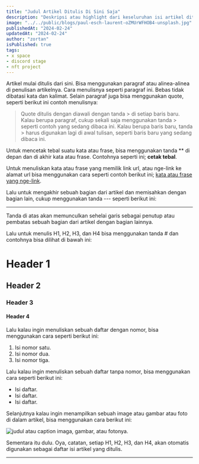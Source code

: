 ```yaml
---
title: "Judul Artikel Ditulis Di Sini Saja"
description: "Deskripsi atau highlight dari keseluruhan isi artikel ditulis di sini."
image: "../../public/blogs/paul-esch-laurent-oZMUrWFHOB4-unsplash.jpg"
publishedAt: "2024-02-24"
updatedAt: "2024-02-24"
author: "zortan"
isPublished: true
tags:
- x space
- discord stage
- nft project
---
```


Artikel mulai ditulis dari sini. Bisa menggunakan paragraf atau alinea-alinea di penulisan artikelnya. Cara menulisnya seperti paragraf ini. Bebas tidak dibatasi kata dan kalimat. Selain paragraf juga bisa menggunakan quote, seperti berikut ini contoh menulisnya:

> Quote ditulis dengan diawali dengan tanda > di setiap baris baru. Kalau berupa paragraf, cukup sekali saja menggunakan tanda > seperti contoh yang sedang dibaca ini.
> Kalau berupa baris baru, tanda > harus digunakan lagi di awal tulisan, seperti baris baru yang sedang dibaca ini.

Untuk mencetak tebal suatu kata atau frase, bisa menggunakan tanda ** di depan dan di akhir kata atau frase. Contohnya seperti ini; **cetak tebal**.

Untuk menuliskan kata atau frase yang memilik link url, atau nge-link ke alamat url bisa menggunakan cara seperti contoh berikut ini; [kata atau frase yang nge-link](#almat-url-link-nya).

Lalu untuk mengakhir sebuah bagian dari artikel dan memisahkan dengan bagian lain, cukup menggunakan tanda --- seperti berikut ini:

---

Tanda di atas akan memunculkan sehelai garis sebagai penutup atau pembatas sebuah bagian dari artikel dengan bagian lainnya.

Lalu untuk menulis H1, H2, H3, dan H4 bisa menggunakan tanda # dan contohnya bisa dilihat di bawah ini:

# Header 1

## Header 2

### Header 3

#### Header 4

Lalu kalau ingin menuliskan sebuah daftar dengan nomor, bisa menggunakan cara seperti berikut ini:

1.  Isi nomor satu.
2.  Isi nomor dua.
3.  Isi nomor tiga.

Lalu kalau ingin menuliskan sebuah daftar tanpa nomor, bisa menggunakan cara seperti berikut ini:

- Isi daftar.
- Isi daftar.
- Isi daftar.

Selanjutnya kalau ingin menampilkan sebuah image atau gambar atau foto di dalam artikel, bisa menggunakan cara berikut ini:

<Image
  src="nama-image-atau-gambar-atau-foto-yang-ditampilkan.jpg"
  width="lebarnya berapa isi dengan angka (pixel)"
  height="tingginya berapa isi dengan angka (pixel)"
  alt="judul atau caption imaga, gambar, atau fotonya."
  sizes="100vw"
/>

Sementara itu dulu. Oya, catatan, setiap H1, H2, H3, dan H4, akan otomatis digunakan sebagai daftar isi artikel yang ditulis.

---